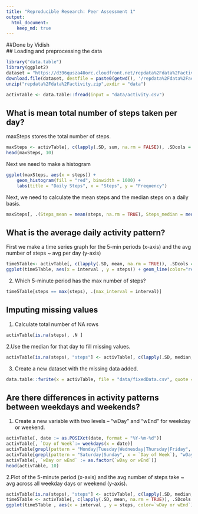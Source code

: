 ```yaml
---
title: "Reproducible Research: Peer Assessment 1"
output: 
  html_document:
    keep_md: true
---
```


##Done by Vidish   
## Loading and preprocessing the data   

```r
library("data.table")
library(ggplot2)
dataset = "https://d396qusza40orc.cloudfront.net/repdata%2Fdata%2Factivity.zip"
download.file(dataset, destfile = paste0(getwd(), '/repdata%2Fdata%2Factivity.zip'), method = "curl")
unzip("repdata%2Fdata%2Factivity.zip",exdir = "data")
```

```r
activTable <- data.table::fread(input = "data/activity.csv")
```


## What is mean total number of steps taken per day?

maxSteps stores the total number of steps.

```r
maxSteps <- activTable[, c(lapply(.SD, sum, na.rm = FALSE)), .SDcols = c("steps"), by = .(date)] 
head(maxSteps, 10)
```

Next we need to make a histogram 

```r
ggplot(maxSteps, aes(x = steps)) +
    geom_histogram(fill = "red", binwidth = 1000) +
    labs(title = "Daily Steps", x = "Steps", y = "Frequency")
```

Next, we need to calculate the mean steps and the median steps on a daily basis.

```r
maxSteps[, .(Steps_mean = mean(steps, na.rm = TRUE), Steps_median = median(steps, na.rm = TRUE))]
```

## What is the average daily activity pattern?


First we make a time series graph for the 5-min periods (x-axis) and the avg number of steps ~ avg per day (y-axis)

```r
time5Table<- activTable[, c(lapply(.SD, mean, na.rm = TRUE)), .SDcols = c("steps"), by = .(interval)] 
ggplot(time5Table, aes(x = interval , y = steps)) + geom_line(color="red", size=1) + labs(title = "Avg. Daily Steps", x = "Interval", y = "Avg. daily steps")
```

2. Which 5-minute period has the max number of steps?

```r
time5Table[steps == max(steps), .(max_interval = interval)]
```

## Imputing missing values

1. Calculate total number of NA rows

```r
activTable[is.na(steps), .N ]
```

2.Use the median for that day to fill missing values.

```r
activTable[is.na(steps), "steps"] <- activTable[, c(lapply(.SD, median, na.rm = TRUE)), .SDcols = c("steps")]
```

3. Create a new dataset with the missing data added.

```r
data.table::fwrite(x = activTable, file = "data/fixedData.csv", quote = FALSE)
```


## Are there differences in activity patterns between weekdays and weekends?

1. Create a new variable with two levels – “wDay” and “wEnd” for weekday or weekend.

```r
activTable[, date := as.POSIXct(date, format = "%Y-%m-%d")]
activTable[, `Day of Week`:= weekdays(x = date)]
activTable[grepl(pattern = "Monday|Tuesday|Wednesday|Thursday|Friday", x = `Day of Week`), "wDay or wEnd"] <- "wDay"
activTable[grepl(pattern = "Saturday|Sunday", x = `Day of Week`), "wDay or wEnd"] <- "wEnd"
activTable[, `wDay or wEnd` := as.factor(`wDay or wEnd`)]
head(activTable, 10)
```

2.Plot of the 5-minute period (x-axis) and the avg number of steps take ~ avg across all weekday days or weekend (y-axis).

```r
activTable[is.na(steps), "steps"] <- activTable[, c(lapply(.SD, median, na.rm = TRUE)), .SDcols = c("steps")]
time5Table <- activTable[, c(lapply(.SD, mean, na.rm = TRUE)), .SDcols = c("steps"), by = .(interval, `wDay or wEnd`)] 
ggplot(time5Table , aes(x = interval , y = steps, color=`wDay or wEnd`)) + geom_line() + labs(title = "Avg. Daily Steps by Weektype", x = "Interval", y = "No. of Steps") + facet_wrap(~`wDay or wEnd` , ncol = 1, nrow=2)
```

